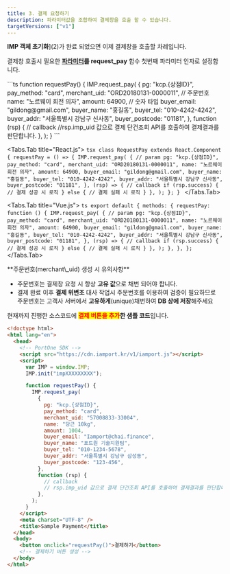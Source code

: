 ```yaml
---
title: 3. 결제 요청하기
description: 파라미터값을 조합하여 결제창을 호출 할 수 있습니다.
targetVersions: ["v1"]
---
```



**IMP 객체 초기화**]\(2)가 완료 되었으면 이제 결제창을 호출할 차례입니다.

결제창 호출시 필요한 [**파라미터**](../../../sdk/javascript-sdk/payrq)**를 request\_pay** 함수 첫번째 파라미터 인자로 설정합니다.

<Tabs>
  <Tabs.Tab title="JavaScript">
    ```ts
    function requestPay() {
      IMP.request_pay(
        {
          pg: "kcp.{상점ID}",
          pay_method: "card",
          merchant_uid: "ORD20180131-0000011", // 주문번호
          name: "노르웨이 회전 의자",
          amount: 64900, // 숫자 타입
          buyer_email: "gildong@gmail.com",
          buyer_name: "홍길동",
          buyer_tel: "010-4242-4242",
          buyer_addr: "서울특별시 강남구 신사동",
          buyer_postcode: "01181",
        },
        function (rsp) {
          // callback
          //rsp.imp_uid 값으로 결제 단건조회 API를 호출하여 결제결과를 판단합니다.
        },
      );
    }
    ```
  </Tabs.Tab>

  <Tabs.Tab title="React.js">
    ```tsx
    class RequestPay extends React.Component {
      requestPay = () => {
        IMP.request_pay(
          {
            // param
            pg: "kcp.{상점ID}",
            pay_method: "card",
            merchant_uid: "ORD20180131-0000011",
            name: "노르웨이 회전 의자",
            amount: 64900,
            buyer_email: "gildong@gmail.com",
            buyer_name: "홍길동",
            buyer_tel: "010-4242-4242",
            buyer_addr: "서울특별시 강남구 신사동",
            buyer_postcode: "01181",
          },
          (rsp) => {
            // callback
            if (rsp.success) {
              // 결제 성공 시 로직
            } else {
              // 결제 실패 시 로직
            }
          },
        );
      };
    }
    ```
  </Tabs.Tab>

  <Tabs.Tab title="Vue.js">
    ```ts
    export default {
      methods: {
        requestPay: function () {
          IMP.request_pay(
            {
              // param
              pg: "kcp.{상점ID}",
              pay_method: "card",
              merchant_uid: "ORD20180131-0000011",
              name: "노르웨이 회전 의자",
              amount: 64900,
              buyer_email: "gildong@gmail.com",
              buyer_name: "홍길동",
              buyer_tel: "010-4242-4242",
              buyer_addr: "서울특별시 강남구 신사동",
              buyer_postcode: "01181",
            },
            (rsp) => {
              // callback
              if (rsp.success) {
                // 결제 성공 시 로직
              } else {
                // 결제 실패 시 로직
              }
            },
          );
        },
      },
    };
    ```
  </Tabs.Tab>
</Tabs>

<Hint style="info">
  **주문번호(merchant\_uid) 생성 시 유의사항**

  - 주문번호는 결제창 요청 시 항상 **고유 값**으로 채번 되어야 합니다.
  - 결제 완료 이후 **결제 위변조** 대사 작업시 주문번호를 이용하여 검증이 필요하므로 주문번호는 고객사 서버에서 **고유하게**(unique)채번하여 **DB 상에 저장**해주세요
</Hint>

현재까지 진행한 소스코드에 <mark style="color:red;">**결제 버튼을 추가**</mark>**한 샘플 코드**입니다.

```html title="sample.html"
<!doctype html>
<html lang="en">
  <head>
    <!-- PortOne SDK -->
    <script src="https://cdn.iamport.kr/v1/iamport.js"></script>
    <script>
      var IMP = window.IMP;
      IMP.init("impXXXXXXXXX");

      function requestPay() {
        IMP.request_pay(
          {
            pg: "kcp.{상점ID}",
            pay_method: "card",
            merchant_uid: "57008833-33004",
            name: "당근 10kg",
            amount: 1004,
            buyer_email: "Iamport@chai.finance",
            buyer_name: "포트원 기술지원팀",
            buyer_tel: "010-1234-5678",
            buyer_addr: "서울특별시 강남구 삼성동",
            buyer_postcode: "123-456",
          },
          function (rsp) {
            // callback
            // rsp.imp_uid 값으로 결제 단건조회 API를 호출하여 결제결과를 판단합니다.
          },
        );
      }
    </script>
    <meta charset="UTF-8" />
    <title>Sample Payment</title>
  </head>
  <body>
    <button onclick="requestPay()">결제하기</button>
    <!-- 결제하기 버튼 생성 -->
  </body>
</html>
```

<Youtube videoId="Gq7r5AUoMKs" caption="결제하기 버튼 생성 및 결제창 호출" />
